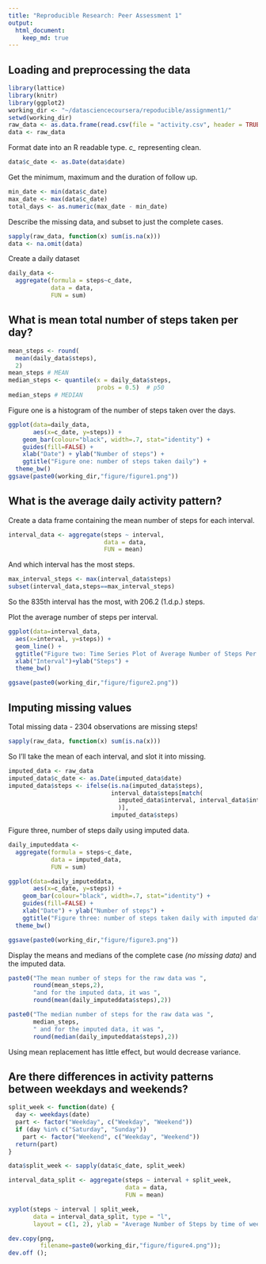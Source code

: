 ```yaml
---
title: "Reproducible Research: Peer Assessment 1"
output: 
  html_document:
    keep_md: true
---
```



## Loading and preprocessing the data

```r
library(lattice)
library(knitr)
library(ggplot2)
working_dir <- "~/datasciencecoursera/repoducible/assignment1/"
setwd(working_dir)
raw_data <- as.data.frame(read.csv(file = "activity.csv", header = TRUE))
data <- raw_data
```

Format date into an R readable type. *c_* representing clean.

```r
data$c_date <- as.Date(data$date)
```

Get the minimum, maximum and the duration of follow up.

```r
min_date <- min(data$c_date)
max_date <- max(data$c_date)
total_days <- as.numeric(max_date - min_date)
```

Describe the missing data, and subset to just the complete cases.

```r
sapply(raw_data, function(x) sum(is.na(x)))
data <- na.omit(data)
```

Create a daily dataset

```r
daily_data <-
  aggregate(formula = steps~c_date, 
            data = data,
            FUN = sum)
```

## What is mean total number of steps taken per day?

```r
mean_steps <- round(
  mean(daily_data$steps),
  2)  
mean_steps # MEAN
median_steps <- quantile(x = daily_data$steps, 
                         probs = 0.5)  # p50
median_steps # MEDIAN
```

Figure one is a histogram of the number of steps taken over the days.

```r
ggplot(data=daily_data, 
       aes(x=c_date, y=steps)) + 
    geom_bar(colour="black", width=.7, stat="identity") + 
    guides(fill=FALSE) +
    xlab("Date") + ylab("Number of steps") +
    ggtitle("Figure one: number of steps taken daily") +
  theme_bw()
ggsave(paste0(working_dir,"figure/figure1.png"))
```

## What is the average daily activity pattern?

Create a data frame containing the mean number of steps for each interval.

```r
interval_data <- aggregate(steps ~ interval, 
                           data = data,
                           FUN = mean)
```

And which interval has the most steps.

```r
max_interval_steps <- max(interval_data$steps)
subset(interval_data,steps==max_interval_steps)
```

So the 835th interval has the most, with 206.2 (1.d.p.) steps.

Plot the average number of steps per interval.

```r
ggplot(data=interval_data, 
  aes(x=interval, y=steps)) + 
  geom_line() + 
  ggtitle("Figure two: Time Series Plot of Average Number of Steps Per Interval")+
  xlab("Interval")+ylab("Steps") +
  theme_bw()

ggsave(paste0(working_dir,"figure/figure2.png"))
```

## Imputing missing values

Total missing data - 2304 observations are missing steps!

```r
sapply(raw_data, function(x) sum(is.na(x)))
```

So I'll take the mean of each interval, and slot it into missing.

```r
imputed_data <- raw_data
imputed_data$c_date <- as.Date(imputed_data$date)
imputed_data$steps <- ifelse(is.na(imputed_data$steps), 
                             interval_data$steps[match(
                               imputed_data$interval, interval_data$interval
                               )], 
                             imputed_data$steps)
```

Figure three, number of steps daily using imputed data.

```r
daily_imputeddata <-
  aggregate(formula = steps~c_date, 
            data = imputed_data,
            FUN = sum)

ggplot(data=daily_imputeddata, 
       aes(x=c_date, y=steps)) + 
    geom_bar(colour="black", width=.7, stat="identity") + 
    guides(fill=FALSE) +
    xlab("Date") + ylab("Number of steps") +
    ggtitle("Figure three: number of steps taken daily with imputed data \n(using the mean of each interval)") +
  theme_bw()

ggsave(paste0(working_dir,"figure/figure3.png"))
```

Display the means and medians of the complete case *(no missing data)* and the
 imputed data.

```r
paste0("The mean number of steps for the raw data was ",
       round(mean_steps,2),
       "and for the imputed data, it was ",
       round(mean(daily_imputeddata$steps),2))

paste0("The median number of steps for the raw data was ",
       median_steps,
       " and for the imputed data, it was ",
       round(median(daily_imputeddata$steps),2))
```

Using mean replacement has little effect, but would decrease variance. 

## Are there differences in activity patterns between weekdays and weekends?

```r
split_week <- function(date) {
  day <- weekdays(date)
  part <- factor("Weekday", c("Weekday", "Weekend"))
  if (day %in% c("Saturday", "Sunday")) 
    part <- factor("Weekend", c("Weekday", "Weekend"))
  return(part)
}

data$split_week <- sapply(data$c_date, split_week)

interval_data_split <- aggregate(steps ~ interval + split_week, 
                                 data = data,
                                 FUN = mean)

xyplot(steps ~ interval | split_week, 
       data = interval_data_split, type = "l", 
       layout = c(1, 2), ylab = "Average Number of Steps by time of week")

dev.copy(png,
         filename=paste0(working_dir,"figure/figure4.png"));
dev.off ();
```
